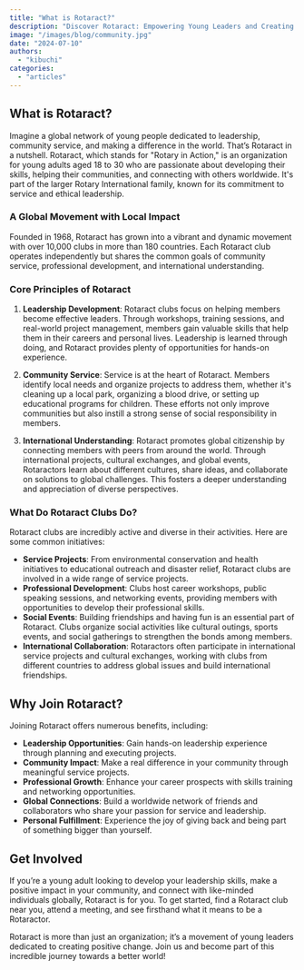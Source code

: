 ```yaml
---
title: "What is Rotaract?"
description: "Discover Rotaract: Empowering Young Leaders and Creating Positive Change"
image: "/images/blog/community.jpg"
date: "2024-07-10"
authors:
  - "kibuchi"
categories:
  - "articles"
---
```


## What is Rotaract?

Imagine a global network of young people dedicated to leadership, community service, and making a difference in the world. That’s Rotaract in a nutshell. Rotaract, which stands for "Rotary in Action," is an organization for young adults aged 18 to 30 who are passionate about developing their skills, helping their communities, and connecting with others worldwide. It's part of the larger Rotary International family, known for its commitment to service and ethical leadership.

### A Global Movement with Local Impact

Founded in 1968, Rotaract has grown into a vibrant and dynamic movement with over 10,000 clubs in more than 180 countries. Each Rotaract club operates independently but shares the common goals of community service, professional development, and international understanding.

### Core Principles of Rotaract

1. **Leadership Development**: Rotaract clubs focus on helping members become effective leaders. Through workshops, training sessions, and real-world project management, members gain valuable skills that help them in their careers and personal lives. Leadership is learned through doing, and Rotaract provides plenty of opportunities for hands-on experience.

2. **Community Service**: Service is at the heart of Rotaract. Members identify local needs and organize projects to address them, whether it's cleaning up a local park, organizing a blood drive, or setting up educational programs for children. These efforts not only improve communities but also instill a strong sense of social responsibility in members.

3. **International Understanding**: Rotaract promotes global citizenship by connecting members with peers from around the world. Through international projects, cultural exchanges, and global events, Rotaractors learn about different cultures, share ideas, and collaborate on solutions to global challenges. This fosters a deeper understanding and appreciation of diverse perspectives.

### What Do Rotaract Clubs Do?

Rotaract clubs are incredibly active and diverse in their activities. Here are some common initiatives:

- **Service Projects**: From environmental conservation and health initiatives to educational outreach and disaster relief, Rotaract clubs are involved in a wide range of service projects.
- **Professional Development**: Clubs host career workshops, public speaking sessions, and networking events, providing members with opportunities to develop their professional skills.
- **Social Events**: Building friendships and having fun is an essential part of Rotaract. Clubs organize social activities like cultural outings, sports events, and social gatherings to strengthen the bonds among members.
- **International Collaboration**: Rotaractors often participate in international service projects and cultural exchanges, working with clubs from different countries to address global issues and build international friendships.

## Why Join Rotaract?

Joining Rotaract offers numerous benefits, including:

- **Leadership Opportunities**: Gain hands-on leadership experience through planning and executing projects.
- **Community Impact**: Make a real difference in your community through meaningful service projects.
- **Professional Growth**: Enhance your career prospects with skills training and networking opportunities.
- **Global Connections**: Build a worldwide network of friends and collaborators who share your passion for service and leadership.
- **Personal Fulfillment**: Experience the joy of giving back and being part of something bigger than yourself.

## Get Involved

If you’re a young adult looking to develop your leadership skills, make a positive impact in your community, and connect with like-minded individuals globally, Rotaract is for you. To get started, find a Rotaract club near you, attend a meeting, and see firsthand what it means to be a Rotaractor.

Rotaract is more than just an organization; it’s a movement of young leaders dedicated to creating positive change. Join us and become part of this incredible journey towards a better world!
